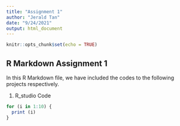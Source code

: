 ---
title: "Assignment 1"
author: "Jerald Tan"
date: "9/24/2021"
output: html_document
---

```{r setup, include=FALSE}
knitr::opts_chunk$set(echo = TRUE)
```

## R Markdown Assignment 1

In this R Markdown file, we have included the codes to the following projects respectively.

1. R_studio Code
```{r code}
   
for (i in 1:10) {
  print (i)
}

```
